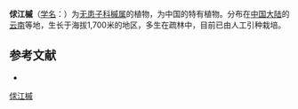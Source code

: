 {{Speciesbox
| name = 俅江槭
| status = 
| status_system = 
| image =
| genus = Acer
| species = kiukiangense
| authority = Hu et Cheng
}}

'''俅江槭'''（[[学名|学名]]：{{lang|la|''Acer kiukiangense''}}）为[[无患子科|无患子科]][[槭属|槭属]]的植物，为中国的特有植物。分布在[[中国大陆|中国大陆]]的[[云南|云南]]等地，生长于海拔1,700米的地区，多生在疏林中，目前已由人工引种栽培。

== 参考文献 ==
<div class="references-small">
* {{cite web| url =http://www.bioinfo.cn/db05/KmzwSpecies.php?action=view&id=830| title =俅江槭| work =《中国高等植物数据库全库》| publisher =中国科学院微生物研究所| author =昆明植物研究所| accessdate =2009-02-21| deadurl =yes| archiveurl =https://web.archive.org/web/20160305040314/http://www.bioinfo.cn/db05/KmzwSpecies.php?action=view&id=830| archivedate =2016-03-05}}
</div>
{{Taxonbar|from=Q10887455}}

[[Category:枫属|俅江槭]]


{{植物小作品}}